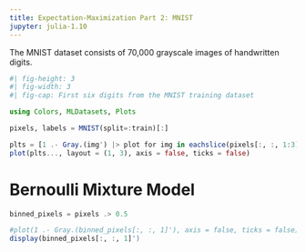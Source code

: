```yaml
---
title: Expectation-Maximization Part 2: MNIST
jupyter: julia-1.10
---
```


The MNIST dataset consists of 70,000 grayscale images of handwritten digits.

```julia
#| fig-height: 3
#| fig-width: 3
#| fig-cap: First six digits from the MNIST training dataset

using Colors, MLDatasets, Plots

pixels, labels = MNIST(split=:train)[:]

plts = [1 .- Gray.(img') |> plot for img in eachslice(pixels[:, :, 1:3], dims=3)]
plot(plts..., layout = (1, 3), axis = false, ticks = false)
```

# Bernoulli Mixture Model

\begin{equation}
\mathcal{L}(\pi, \theta | X) = \prod_{i=1}^N \left( \sum_{k=1}^K \pi_k \prod_{j=1}^D \theta_{kj}^{X_{ij}} (1 - \theta)^{(1 - X_{ij})} \right)
\end{equation}

```julia
binned_pixels = pixels .> 0.5

#plot(1 .- Gray.(binned_pixels[:, :, 1]'), axis = false, ticks = false)
display(binned_pixels[:, :, 1]')
```
